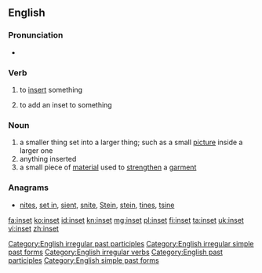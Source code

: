 ==English==

===Pronunciation===
* {{IPA|/ˈɪnsɛt/}}

===Verb===
{{en-verb|insets|insetting|inset}}

# {{transitive}} to [[insert]] something
# {{transitive}} to add an inset to something

===Noun===
{{en-noun}}

# a smaller thing set into a larger thing; such as a small [[picture]] inside a larger one
# anything inserted
# a small piece of [[material]] used to [[strengthen]] a [[garment]]

===Anagrams===
* [[nites#English|nites]], [[set in#English|set in]], [[sient#English|sient]], [[snite#English|snite]], [[Stein#English|Stein]], [[stein#English|stein]], [[tines#English|tines]], [[tsine#English|tsine]]

[[Category:English irregular past participles]]
[[Category:English irregular simple past forms]]
[[Category:English irregular verbs]]
[[Category:English past participles]]
[[Category:English simple past forms]]

[[fa:inset]]
[[ko:inset]]
[[id:inset]]
[[kn:inset]]
[[mg:inset]]
[[pl:inset]]
[[fi:inset]]
[[ta:inset]]
[[uk:inset]]
[[vi:inset]]
[[zh:inset]]